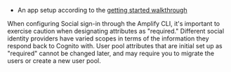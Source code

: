 * An app setup according to the [getting started walkthrough](/lib-v1/auth/getting-started)

<Callout warning>
 When configuring Social sign-in through the Amplify CLI, it's important to exercise caution when designating attributes as "required." Different social identity providers have varied scopes in terms of the information they respond back to Cognito with.  User pool attributes that are initial set up as "required" cannot be changed later, and may require you to migrate the users or create a new user pool.  
</Callout>
